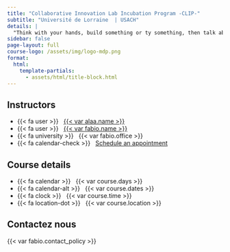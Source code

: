 ```yaml
---
title: "Collaborative Innovation Lab Incubation Program -CLIP-"
subtitle: "Université de Lorraine  | USACH"
details: |
  "Think with your hands, build something or ty something, then talk about it, NOT the Reverse." *David Kelly, Founder IDEO & Standford Deisgn School* 
sidebar: false
page-layout: full
course-logo: /assets/img/logo-mdp.png
format:
  html:
    template-partials:
      - assets/html/title-block.html
---
```


::: hero-banner
::: content-block
::: hero-text
::: {.grid .course-details}
::: {.g-col-12 .g-col-sm-6 .g-col-md-4}
## Instructors

-   {{< fa user >}}   [{{< var alaa.name >}}](%7B%7B%3C%20var%20fabio.url%20%3E%7D%7D)
-   {{< fa user >}}   [{{< var fabio.name >}}](%7B%7B%3C%20var%20fabio.url%20%3E%7D%7D)
-   {{< fa university >}}   {{< var fabio.office >}}
-   {{< fa calendar-check >}}   [Schedule an appointment](%7B%7B%3C%20var%20fabio.appointment_url%20%3E%7D%7D)
:::

::: {.g-col-12 .g-col-sm-6 .g-col-md-4}
## Course details

-   {{< fa calendar >}}   {{< var course.days >}}
-   {{< fa calendar-alt >}}   {{< var course.dates >}}
-   {{< fa clock >}}   {{< var course.time >}}
-   {{< fa location-dot >}}   {{< var course.location >}}
:::

::: {.g-col-12 .g-col-md-4 .contact-policy}
## Contactez nous

{{< var fabio.contact_policy >}}
:::
:::
:::

::: hero-animation
:::
:::
:::
